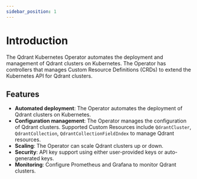 ```yaml
---
sidebar_position: 1
---
```


# Introduction

The Qdrant Kubernetes Operator automates the deployment and management of Qdrant
clusters on Kubernetes. The Operator has controllers that manages Custom
Resource Definitions (CRDs) to extend the Kubernetes API for Qdrant clusters.

## Features

- **Automated deployment**: The Operator automates the deployment of Qdrant
  clusters on Kubernetes.
- **Configuration management**: The Operator manages the configuration of Qdrant
  clusters. Supported Custom Resources include `QdrantCluster`,
  `QdrantCollection`, `QdrantCollectionFieldIndex` to manage Qdrant resources.
- **Scaling**: The Operator can scale Qdrant clusters up or down.
- **Security**: API key support using either user-provided keys or
  auto-generated keys.
- **Monitoring**: Configure Prometheus and Grafana to monitor Qdrant clusters.
